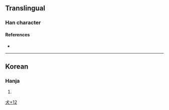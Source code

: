 {{character info/new}}
==Translingual==

===Han character===
{{Han char|rn=94|rad=犬|as=12|sn=15|four=|canj=KHYDK|ids=⿰犭敦}}

====References====
* {{Han ref|kx=0719.131|dj=1130.140|hdz=21369.051|uh=7364|ud=29540}}

----

==Korean==

===Hanja===
{{ko-hanja|hangeul=[[돈]]|eumhun=|rv=don|mr=ton|y=ton}}

# {{defn|lang=ko|sort=犬12}}

[[Category:Korean-only CJKV Characters|犬+12]]